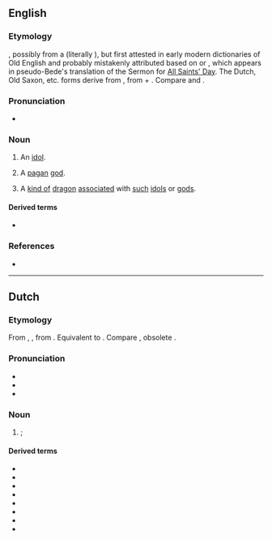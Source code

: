 ==English==

===Etymology===
{{unknown|en}}, possibly from a {{calque|en|ang|*æfgod|nocap=1}} (literally {{af|en|off-|god|nocat=1}}), but first attested in early modern dictionaries of Old English and probably mistakenly attributed based on {{cog|nl|afgod}} or {{cog|osx|afgod}}, which appears in pseudo-Bede's translation of the Sermon for [[All Saints' Day]]. The Dutch, Old Saxon, etc. forms derive from {{cog|goh|abgot||[[idol]], [[pagan]] god}}, from {{m|goh|ab-||off, away from}} + {{m|goh|got||[[God]], [[god]]}}. Compare {{cog|ang|æfgælþ||[[superstition]]}} and {{cog|got|𐌰𐍆𐌲𐌿𐌸𐍃|t=godless, impious}}. {{rfv-etymology|en}}

===Pronunciation===
* {{IPA|en|/ˈæfɡɒd/}}

===Noun===
{{en-noun}}

# {{lb|en|religion|pejorative|historical|obsolete}} An [[idol]].
# {{lb|en|religion|pejorative|historical|obsolete}} A [[pagan]] [[god]].
# {{lb|en|heraldry|historical|obsolete}} A [[kind of]] [[dragon]] [[associated]] with [[such]] [[idol]]s or [[god]]s.

====Derived terms====
* {{l|en|afgodness}}

===References===
* {{R:OED Online|† afgod|n|3570|date=2012}}

----

==Dutch==
{{wikipedia|lang=nl}}

===Etymology===
From {{inh|nl|dum|afgod}}, {{m|dum|afgot}}, from {{inh|nl|odt|afgot}}. Equivalent to {{compound|nl|af|god}}. Compare {{cog|de|Abgott}}, obsolete {{cog|en|afgod}}.

===Pronunciation===
* {{IPA|nl|/ˈɑf.xɔt/}}
* {{audio|nl|Nl-afgod.ogg|audio}}
* {{hyphenation|nl|af|god}}

===Noun===
{{nl-noun|m|-:en|afgodje}}

# {{lb|nl|religion|pejorative}} {{l|en|idol}}; {{l|en|false}} {{l|en|deity}}

====Derived terms====
* {{l|nl|afgoderij}}
* {{l|nl|afgodes}}
* {{l|nl|afgodig}}
* {{l|nl|afgodin}}
* {{l|nl|afgodisch}}
* {{l|nl|afgodist}}
* {{l|nl|afgodsbeeld}}
* {{l|nl|afgodslang}}